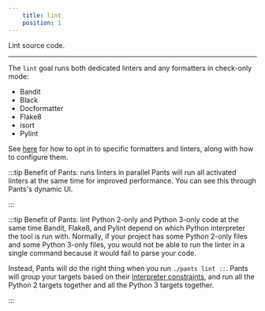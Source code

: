 ```yaml
---
    title: lint
    position: 1
---
```


Lint source code.

---

The `lint` goal runs both dedicated linters and any formatters in check-only mode:

* Bandit
* Black
* Docformatter
* Flake8
* isort
* Pylint

See [here](../overview/linters-and-formatters.mdx) for how to opt in to specific formatters and linters, along with how to configure them.

:::tip Benefit of Pants: runs linters in parallel
Pants will run all activated linters at the same time for improved performance. You can see this through Pants's dynamic UI.

:::



:::tip Benefit of Pants: lint Python 2-only and Python 3-only code at the same time
Bandit, Flake8, and Pylint depend on which Python interpreter the tool is run with. Normally, if your project has some Python 2-only files and some Python 3-only files, you would not be able to run the linter in a single command because it would fail to parse your code.

Instead, Pants will do the right thing when you run `./pants lint ::`. Pants will group your targets based on their [interpreter constraints](../overview/interpreter-compatibility.mdx), and run all the Python 2 targets together and all the Python 3 targets together.

:::